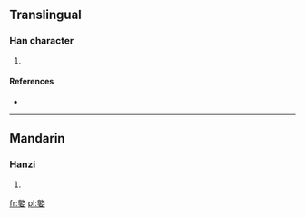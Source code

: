 ==Translingual==

===Han character===
{{Han char|rn=38|rad=女|as=13|sn=16|four=|canj=卜人女 (YOV)|ids=⿱[[歆]][[女]]}}

# {{defn|Han|sort=女13}}

====References====
* {{Han ref|kx=0272.200|dkj=06785|dj=0540.200|hdz=21085.040|uh=5B1C|ud=23324}}

----

==Mandarin==

===Hanzi===
{{cmn-hanzi|pin=[[tiáo]] ([[tiao2]]), [[xīn]] ([[xin1]])|wg=t'iao<sup>2</sup>, hsin<sup>1</sup>}}

# {{defn|lang=cmn|sort=女13}}

[[fr:嬜]]
[[pl:嬜]]